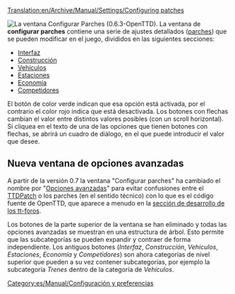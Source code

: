 [[Translation:en/Archive/Manual/Settings/Configuring patches]]
{{es/Aviso|La información de estas páginas se aplica a las versiones '''de la 0.3.0 a la 0.6.3'''.
:*Para '''0.7.0 y posteriores''' - Vea [[es/Archive/Manual/Settings/Opciones avanzadas|Opciones avanzadas]] para obtener información de cómo cambiar la configuración.
:*Para '''0.2.0 y 0.2.1''' - Vea [[es/Configurar parches en 0.2.0|Configurar parches en 0.2.0]].}}


[[File:es/Archive/Manual/Settings/0.6.0 configurepatches interface.png|right|frame|La ventana ''Configurar Parches'' (0.6.3-OpenTTD).]]
La ventana de '''configurar parches''' contiene una serie de ajustes detallados ([[es/Community/Patches/Parches|parches]]) que se pueden modificar en el juego, divididos en las siguientes secciones:

*[[es/Configurar parches/Interfaz|Interfaz]]
*[[es/Configurar parches/Construcción|Construcción]]
*[[es/Configurar parches/Vehículos|Vehículos]]
*[[es/Configurar parches/Estaciones|Estaciones]]
*[[es/Configurar parches/Economía|Economía]]
*[[es/Configurar parches/Competidores|Competidores]]

El botón de color verde indican que esa opción está activada, por el contrario el color rojo indica que está desactivada. Los botones con flechas cambian el valor entre distintos valores posibles (con un scroll horizontal). Si cliquea en el texto de una de las opciones que tienen botones con flechas, se abrirá un cuadro de diálogo, en el que puede introducir el valor que desee.


== Nueva ventana de opciones avanzadas==
A partir de la versión 0.7 la ventana "Configurar parches" ha cambiado el nombre por "[[es/Archive/Manual/Settings/Opciones avanzadas|Opciones avanzadas]]" para evitar confusiones entre el [[es/Archive/OpenTTD/TTDPatch|TTDPatch]] o los parches (en el sentido técnico) con lo que es el código fuente de OpenTTD, que aparece a menudo en la [http://www.tt-forums.net/viewforum.php?f=33 sección de desarrollo de los tt-foros].

Los botones de la parte superior de la ventana se han eliminado y todas las opciones avanzadas se muestran en una estructura de árbol. Esto permite que las subcategorías se pueden expandir y contraer de forma independiente. Los antiguos botones (''Interfaz'', ''Construcción'', ''Vehículos'', ''Estaciones'', ''Economía'' y ''Competidores'') son ahora categorías de nivel superior que pueden a su vez contener subcategorías, por ejemplo la subcategoría ''Trenes'' dentro de la categoría de ''Vehículos''.

[[Category:es/Manual/Configuración y preferencias]]